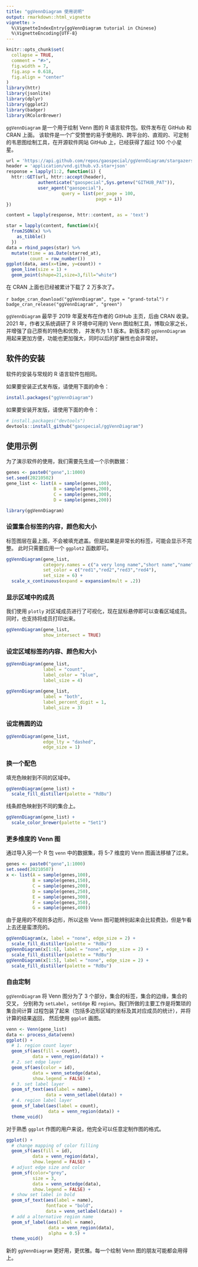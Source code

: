 ```yaml
---
title: "ggVennDiagram 使用说明"
output: rmarkdown::html_vignette
vignette: >
  %\VignetteIndexEntry{ggVennDiagram tutorial in Chinese}
  %\VignetteEncoding{UTF-8}
---
```


```r
knitr::opts_chunk$set(
  collapse = TRUE,
  comment = "#>",
  fig.width = 7,
  fig.asp = 0.618,
  fig.align = "center"
)
library(httr)
library(jsonlite)
library(dplyr)
library(ggplot2)
library(badger)
library(RColorBrewer)
```

`ggVennDiagram` 是一个用于绘制 Venn 图的 R 语言软件包。软件发布在 GitHub 和 CRAN 上面。
该软件是一个广受赞誉的易于使用的、跨平台的、直观的、可定制的韦恩图绘制工具，在开源软件网站
GitHub 上，已经获得了超过 100 个小星星。



```r

url = 'https://api.github.com/repos/gaospecial/ggVennDiagram/stargazers'
header = 'application/vnd.github.v3.star+json'
response = lapply(1:2, function(i) {
  httr::GET(url, httr::accept(header), 
            authenticate("gaospecial",Sys.getenv("GITHUB_PAT")),
            user_agent("gaospecial"),
                     query = list(per_page = 100, 
                                  page = i))
})

content = lapply(response, httr::content, as = 'text')

star = lapply(content, function(x){
  fromJSON(x) %>%
    as_tibble()
  })
data = rbind_pages(star) %>%
  mutate(time = as.Date(starred_at),
         count = row_number())
ggplot(data, aes(x=time, y=count)) + 
  geom_line(size = 1) +
  geom_point(shape=21,size=3,fill="white")

```

在 CRAN 上面也已经被累计下载了 2 万多次了。

`r badge_cran_download("ggVennDiagram", type = "grand-total")`
`r badge_cran_release("ggVennDiagram", "green")`



`ggVennDiagram` 最早于 2019 年夏发布在作者的 GitHub 主页，后由 CRAN 收录。
2021 年，作者又系统调研了 R 环境中可用的 Venn 图绘制工具，博取众家之长，并增强了自己原有的特色和优势，
并发布为 1.1 版本。新版本的 `ggVennDiagram` 用起来更加方便，功能也更加强大，同时以后的扩展性也会非常好。


## 软件的安装


软件的安装与常规的 R 语言软件包相同。

如果要安装正式发布版，请使用下面的命令：

``` r
install.packages("ggVennDiagram")
```


如果要安装开发版，请使用下面的命令：

``` r
# install.packages("devtools")
devtools::install_github("gaospecial/ggVennDiagram")
```


## 使用示例

为了演示软件的使用，我们需要先生成一个示例数据：

```r
genes <- paste0("gene",1:1000)
set.seed(20210502)
gene_list <- list(A = sample(genes,100),
                  B = sample(genes,200),
                  C = sample(genes,300),
                  D = sample(genes,200))

library(ggVennDiagram)
```


### 设置集合标签的内容，颜色和大小

标签图层在最上面，不会被填充遮盖。但是如果是非常长的标签，可能会显示不完整。
此时只需要应用一个 `ggplot2` 函数即可。

```r
ggVennDiagram(gene_list, 
              category.names = c("a very long name","short name","name","another name"),
              set_color = c("red1","red2","red3","red4"),
              set_size = 6) +
  scale_x_continuous(expand = expansion(mult = .2))

```

### 显示区域中的成员

我们使用 `plotly` 对区域成员进行了可视化，现在鼠标悬停即可以查看区域成员。
同时，也支持将成员打印出来。

```r
ggVennDiagram(gene_list, 
              show_intersect = TRUE)
```

### 设定区域标签的内容、颜色和大小

```r
ggVennDiagram(gene_list, 
              label = "count", 
              label_color = "blue", 
              label_size = 4)
```

```r
ggVennDiagram(gene_list, 
              label = "both", 
              label_percent_digit = 1, 
              label_size = 3)
```

### 设定椭圆的边

```r
ggVennDiagram(gene_list, 
              edge_lty = "dashed", 
              edge_size = 1)
```

### 换一个配色

填充色映射到不同的区域中。

```r
ggVennDiagram(gene_list) + 
  scale_fill_distiller(palette = "RdBu")
```

线条颜色映射到不同的集合上。

```r
ggVennDiagram(gene_list) + 
  scale_color_brewer(palette = "Set1")
```

### 更多维度的 Venn 图

通过导入另一个 R 包 `venn` 中的数据集，将 5-7 维度的 Venn 图画法移植了过来。

```r
genes <- paste0("gene",1:1000)
set.seed(20210507)
x <- list(A = sample(genes,100),
          B = sample(genes,150),
          C = sample(genes,200),
          D = sample(genes,250),
          E = sample(genes,300),
          F = sample(genes,350),
          G = sample(genes,400))
```

由于是用的不规则多边形，所以这些 Venn 图可能辨别起来会比较费劲，但是乍看上去还是蛮漂亮的。

```r
ggVennDiagram(x, label = "none", edge_size = 2) + 
  scale_fill_distiller(palette = "RdBu")
ggVennDiagram(x[1:6], label = "none", edge_size = 2) + 
  scale_fill_distiller(palette = "RdBu")
ggVennDiagram(x[1:5], label = "none", edge_size = 2) + 
  scale_fill_distiller(palette = "RdBu")
```

### 自由定制

`ggVennDiagram` 将 Venn 图分为了 3 个部分，集合的标签，集合的边缘，集合的交叉，
分别称为 `setLabel`，`setEdge` 和 `region`。我们所做的主要工作是将繁琐的集合间计算
过程包装了起来（包括多边形区域的坐标及其对应成员的统计），并将计算的结果返回，
然后使用 `ggplot` 画图。

```r
venn <- Venn(gene_list)
data <- process_data(venn)
ggplot() +
  # 1. region count layer
  geom_sf(aes(fill = count), 
          data = venn_region(data)) +
  # 2. set edge layer
  geom_sf(aes(color = id), 
          data = venn_setedge(data), 
          show.legend = FALSE) +
  # 3. set label layer
  geom_sf_text(aes(label = name), 
               data = venn_setlabel(data)) +
  # 4. region label layer
  geom_sf_label(aes(label = count), 
                data = venn_region(data)) +
  theme_void()
```

对于熟悉 `ggplot` 作图的用户来说，他完全可以任意定制作图的格式。

```r
ggplot() +
  # change mapping of color filling
  geom_sf(aes(fill = id), 
          data = venn_region(data), 
          show.legend = FALSE) +  
  # adjust edge size and color
  geom_sf(color="grey", 
          size = 3, 
          data = venn_setedge(data), 
          show.legend = FALSE) +  
  # show set label in bold
  geom_sf_text(aes(label = name), 
               fontface = "bold", 
               data = venn_setlabel(data)) +  
  # add a alternative region name
  geom_sf_label(aes(label = name), 
                data = venn_region(data), 
                alpha = 0.5) +  
  theme_void()
```

新的 `ggVennDiagram` 更好用，更优雅。每一个绘制 Venn 图的朋友可能都会用得上。
